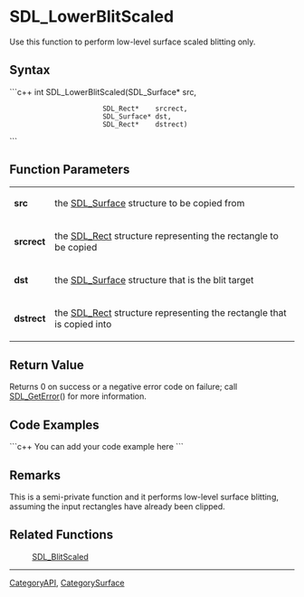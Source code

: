 <!-- pragma section-numbers off -->
<!-- pragma camelcase off -->

= SDL_LowerBlitScaled =
Use this function to perform low-level surface scaled blitting only.


== Syntax ==
```c++
int SDL_LowerBlitScaled(SDL_Surface* src,
                        SDL_Rect*    srcrect,
                        SDL_Surface* dst,
                        SDL_Rect*    dstrect)
```

== Function Parameters ==
{|
|'''src'''
|the [[SDL_Surface]] structure to be copied from
|-
|'''srcrect'''
|the [[SDL_Rect]] structure representing the rectangle to be copied
|-
|'''dst'''
|the [[SDL_Surface]] structure that is the blit target
|-
|'''dstrect'''
|the [[SDL_Rect]] structure representing the rectangle that is copied into
|}


== Return Value ==
Returns 0 on success or a negative error code on failure; call [[SDL_GetError]]() for more information.

== Code Examples ==
```c++
You can add your code example here
```

== Remarks ==
This is a semi-private function and it performs low-level surface blitting, assuming the input rectangles have already been clipped.

== Related Functions ==
:[[SDL_BlitScaled]]

----
[[CategoryAPI]], [[CategorySurface]]
